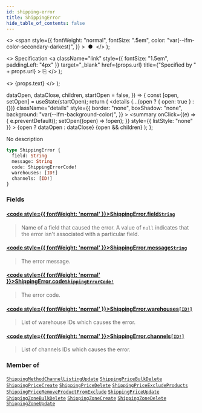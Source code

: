 ```yaml
---
id: shipping-error
title: ShippingError
hide_table_of_contents: false
---
```


  <>
    <span
      style={{
        fontWeight: "normal",
        fontSize: ".5em",
        color: "var(--ifm-color-secondary-darkest)",
      }}
    >
      &nbsp;●&nbsp;
    </span>
  </>
);

  <>
    Specification
    <a
      className="link"
      style={{ fontSize: "1.5em", paddingLeft: "4px" }}
      target="\_blank"
      href={props.url}
      title={"Specified by " + props.url}
    >
      ⎘
    </a>
  </>
);

  <>
    <span className={props.class}>{props.text}</span>
  </>
);


  dataOpen,
  dataClose,
  children,
  startOpen = false,
}) => {
  const [open, setOpen] = useState(startOpen);
  return (
    <details
      {...(open ? { open: true } : {})}
      className="details"
      style={{
        border: "none",
        boxShadow: "none",
        background: "var(--ifm-background-color)",
      }}
    >
      <summary
        onClick={(e) => {
          e.preventDefault();
          setOpen((open) => !open);
        }}
        style={{ listStyle: "none" }}
      >
        {open ? dataOpen : dataClose}
      </summary>
      {open && children}
    </details>
  );
};

No description

```graphql
type ShippingError {
  field: String
  message: String
  code: ShippingErrorCode!
  warehouses: [ID!]
  channels: [ID!]
}
```

### Fields

#### [<code style={{ fontWeight: 'normal' }}>ShippingError.<b>field</b></code>](#)<Bullet />[`String`](../../../api-reference/miscellaneous/scalars/string) <Badge class="badge badge--secondary" text="scalar"/>

> Name of a field that caused the error. A value of `null` indicates that the error isn't associated with a particular field.

#### [<code style={{ fontWeight: 'normal' }}>ShippingError.<b>message</b></code>](#)<Bullet />[`String`](../../../api-reference/miscellaneous/scalars/string) <Badge class="badge badge--secondary" text="scalar"/>

> The error message.

#### [<code style={{ fontWeight: 'normal' }}>ShippingError.<b>code</b></code>](#)<Bullet />[`ShippingErrorCode!`](../../../api-reference/shipping/enums/shipping-error-code) <Badge class="badge badge--secondary" text="non-null"/> <Badge class="badge badge--secondary" text="enum"/>

> The error code.

#### [<code style={{ fontWeight: 'normal' }}>ShippingError.<b>warehouses</b></code>](#)<Bullet />[`[ID!]`](../../../api-reference/miscellaneous/scalars/id) <Badge class="badge badge--secondary" text="list"/> <Badge class="badge badge--secondary" text="scalar"/>

> List of warehouse IDs which causes the error.

#### [<code style={{ fontWeight: 'normal' }}>ShippingError.<b>channels</b></code>](#)<Bullet />[`[ID!]`](../../../api-reference/miscellaneous/scalars/id) <Badge class="badge badge--secondary" text="list"/> <Badge class="badge badge--secondary" text="scalar"/>

> List of channels IDs which causes the error.

### Member of

[`ShippingMethodChannelListingUpdate`](../../../api-reference/shipping/objects/shipping-method-channel-listing-update) <Badge class="badge badge--secondary" text="object"/><Bullet />[`ShippingPriceBulkDelete`](../../../api-reference/shipping/objects/shipping-price-bulk-delete) <Badge class="badge badge--secondary" text="object"/><Bullet />[`ShippingPriceCreate`](../../../api-reference/shipping/objects/shipping-price-create) <Badge class="badge badge--secondary" text="object"/><Bullet />[`ShippingPriceDelete`](../../../api-reference/shipping/objects/shipping-price-delete) <Badge class="badge badge--secondary" text="object"/><Bullet />[`ShippingPriceExcludeProducts`](../../../api-reference/shipping/objects/shipping-price-exclude-products) <Badge class="badge badge--secondary" text="object"/><Bullet />[`ShippingPriceRemoveProductFromExclude`](../../../api-reference/shipping/objects/shipping-price-remove-product-from-exclude) <Badge class="badge badge--secondary" text="object"/><Bullet />[`ShippingPriceUpdate`](../../../api-reference/shipping/objects/shipping-price-update) <Badge class="badge badge--secondary" text="object"/><Bullet />[`ShippingZoneBulkDelete`](../../../api-reference/shipping/objects/shipping-zone-bulk-delete) <Badge class="badge badge--secondary" text="object"/><Bullet />[`ShippingZoneCreate`](../../../api-reference/shipping/objects/shipping-zone-create) <Badge class="badge badge--secondary" text="object"/><Bullet />[`ShippingZoneDelete`](../../../api-reference/shipping/objects/shipping-zone-delete) <Badge class="badge badge--secondary" text="object"/><Bullet />[`ShippingZoneUpdate`](../../../api-reference/shipping/objects/shipping-zone-update) <Badge class="badge badge--secondary" text="object"/>
